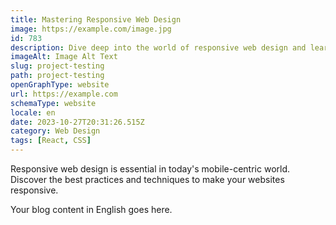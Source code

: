 ```yaml
---
title: Mastering Responsive Web Design
image: https://example.com/image.jpg
id: 783
description: Dive deep into the world of responsive web design and learn how to create websites that look great on all screen sizes.
imageAlt: Image Alt Text
slug: project-testing
path: project-testing
openGraphType: website
url: https://example.com
schemaType: website
locale: en
date: 2023-10-27T20:31:26.515Z
category: Web Design
tags: [React, CSS]
---
```


Responsive web design is essential in today's mobile-centric world. Discover the best practices and techniques to make your websites responsive.

Your blog content in English goes here.

